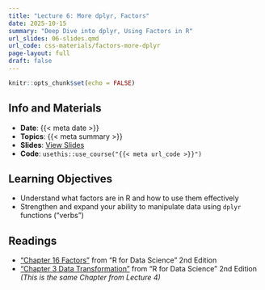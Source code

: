 ```yaml
---
title: "Lecture 6: More dplyr, Factors"
date: 2025-10-15
summary: "Deep Dive into dplyr, Using Factors in R"
url_slides: 06-slides.qmd
url_code: css-materials/factors-more-dplyr
page-layout: full
draft: false
---
```


```r
knitr::opts_chunk$set(echo = FALSE)
```

## Info and Materials

* **Date**: {{< meta date >}}
* **Topics**: {{< meta summary >}}
* **Slides**: [View Slides]({{< meta url_slides >}})
* **Code**: `usethis::use_course("{{< meta url_code >}}")`


## Learning Objectives

- Understand what factors are in R and how to use them effectively
- Strengthen and expand your ability to manipulate data using `dplyr` functions (“verbs”)


## Readings

- ["Chapter 16 Factors"](https://r4ds.hadley.nz/factors) from "R for Data Science" 2nd Edition
- ["Chapter 3 Data Transformation"](https://r4ds.hadley.nz/data-transform) from "R for Data Science" 2nd Edition *(This is the same Chapter from Lecture 4)*
